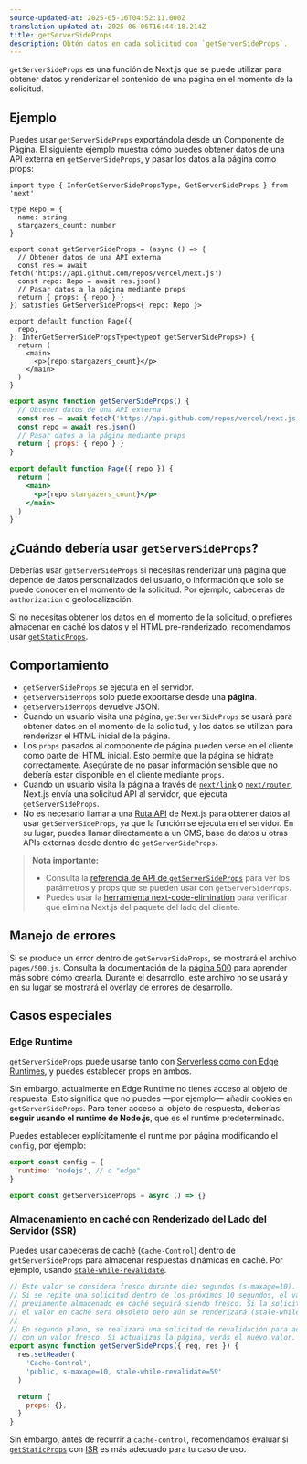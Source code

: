 ```yaml
---
source-updated-at: 2025-05-16T04:52:11.000Z
translation-updated-at: 2025-06-06T16:44:18.214Z
title: getServerSideProps
description: Obtén datos en cada solicitud con `getServerSideProps`.
---
```


`getServerSideProps` es una función de Next.js que se puede utilizar para obtener datos y renderizar el contenido de una página en el momento de la solicitud.

## Ejemplo

Puedes usar `getServerSideProps` exportándola desde un Componente de Página. El siguiente ejemplo muestra cómo puedes obtener datos de una API externa en `getServerSideProps`, y pasar los datos a la página como props:

```tsx filename="pages/index.tsx" switcher
import type { InferGetServerSidePropsType, GetServerSideProps } from 'next'

type Repo = {
  name: string
  stargazers_count: number
}

export const getServerSideProps = (async () => {
  // Obtener datos de una API externa
  const res = await fetch('https://api.github.com/repos/vercel/next.js')
  const repo: Repo = await res.json()
  // Pasar datos a la página mediante props
  return { props: { repo } }
}) satisfies GetServerSideProps<{ repo: Repo }>

export default function Page({
  repo,
}: InferGetServerSidePropsType<typeof getServerSideProps>) {
  return (
    <main>
      <p>{repo.stargazers_count}</p>
    </main>
  )
}
```

```jsx filename="pages/index.js" switcher
export async function getServerSideProps() {
  // Obtener datos de una API externa
  const res = await fetch('https://api.github.com/repos/vercel/next.js')
  const repo = await res.json()
  // Pasar datos a la página mediante props
  return { props: { repo } }
}

export default function Page({ repo }) {
  return (
    <main>
      <p>{repo.stargazers_count}</p>
    </main>
  )
}
```

## ¿Cuándo debería usar `getServerSideProps`?

Deberías usar `getServerSideProps` si necesitas renderizar una página que depende de datos personalizados del usuario, o información que solo se puede conocer en el momento de la solicitud. Por ejemplo, cabeceras de `authorization` o geolocalización.

Si no necesitas obtener los datos en el momento de la solicitud, o prefieres almacenar en caché los datos y el HTML pre-renderizado, recomendamos usar [`getStaticProps`](/docs/pages/building-your-application/data-fetching/get-static-props).

## Comportamiento

- `getServerSideProps` se ejecuta en el servidor.
- `getServerSideProps` solo puede exportarse desde una **página**.
- `getServerSideProps` devuelve JSON.
- Cuando un usuario visita una página, `getServerSideProps` se usará para obtener datos en el momento de la solicitud, y los datos se utilizan para renderizar el HTML inicial de la página.
- Los `props` pasados al componente de página pueden verse en el cliente como parte del HTML inicial. Esto permite que la página se [hidrate](https://react.dev/reference/react-dom/hydrate) correctamente. Asegúrate de no pasar información sensible que no debería estar disponible en el cliente mediante `props`.
- Cuando un usuario visita la página a través de [`next/link`](/docs/pages/api-reference/components/link) o [`next/router`](/docs/pages/api-reference/functions/use-router), Next.js envía una solicitud API al servidor, que ejecuta `getServerSideProps`.
- No es necesario llamar a una [Ruta API](/docs/pages/building-your-application/routing/api-routes) de Next.js para obtener datos al usar `getServerSideProps`, ya que la función se ejecuta en el servidor. En su lugar, puedes llamar directamente a un CMS, base de datos u otras APIs externas desde dentro de `getServerSideProps`.

> **Nota importante:**
>
> - Consulta la [referencia de API de `getServerSideProps`](/docs/pages/api-reference/functions/get-server-side-props) para ver los parámetros y props que se pueden usar con `getServerSideProps`.
> - Puedes usar la [herramienta next-code-elimination](https://next-code-elimination.vercel.app/) para verificar qué elimina Next.js del paquete del lado del cliente.

## Manejo de errores

Si se produce un error dentro de `getServerSideProps`, se mostrará el archivo `pages/500.js`. Consulta la documentación de la [página 500](/docs/pages/building-your-application/routing/custom-error#500-page) para aprender más sobre cómo crearla. Durante el desarrollo, este archivo no se usará y en su lugar se mostrará el overlay de errores de desarrollo.

## Casos especiales

### Edge Runtime

`getServerSideProps` puede usarse tanto con [Serverless como con Edge Runtimes](/docs/pages/building-your-application/rendering/edge-and-nodejs-runtimes), y puedes establecer props en ambos.

Sin embargo, actualmente en Edge Runtime no tienes acceso al objeto de respuesta. Esto significa que no puedes —por ejemplo— añadir cookies en `getServerSideProps`. Para tener acceso al objeto de respuesta, deberías **seguir usando el runtime de Node.js**, que es el runtime predeterminado.

Puedes establecer explícitamente el runtime por página modificando el `config`, por ejemplo:

```jsx filename="pages/index.js"
export const config = {
  runtime: 'nodejs', // o "edge"
}

export const getServerSideProps = async () => {}
```

### Almacenamiento en caché con Renderizado del Lado del Servidor (SSR)

Puedes usar cabeceras de caché (`Cache-Control`) dentro de `getServerSideProps` para almacenar respuestas dinámicas en caché. Por ejemplo, usando [`stale-while-revalidate`](https://web.dev/stale-while-revalidate/).

```jsx
// Este valor se considera fresco durante diez segundos (s-maxage=10).
// Si se repite una solicitud dentro de los próximos 10 segundos, el valor
// previamente almacenado en caché seguirá siendo fresco. Si la solicitud se repite antes de 59 segundos,
// el valor en caché será obsoleto pero aún se renderizará (stale-while-revalidate=59).
//
// En segundo plano, se realizará una solicitud de revalidación para actualizar la caché
// con un valor fresco. Si actualizas la página, verás el nuevo valor.
export async function getServerSideProps({ req, res }) {
  res.setHeader(
    'Cache-Control',
    'public, s-maxage=10, stale-while-revalidate=59'
  )

  return {
    props: {},
  }
}
```

Sin embargo, antes de recurrir a `cache-control`, recomendamos evaluar si [`getStaticProps`](/docs/pages/building-your-application/data-fetching/get-static-props) con [ISR](/docs/pages/building-your-application/data-fetching/incremental-static-regeneration) es más adecuado para tu caso de uso.